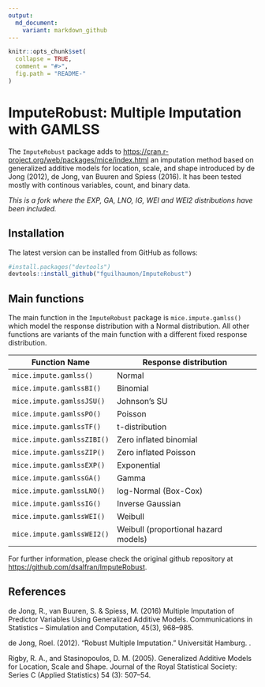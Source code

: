 ```yaml
---
output:
  md_document:
    variant: markdown_github
---
```


```r
knitr::opts_chunk$set(
  collapse = TRUE,
  comment = "#>",
  fig.path = "README-"
)
```

# ImputeRobust: Multiple Imputation with GAMLSS

The `ImputeRobust` package adds
to [https://cran.r-project.org/web/packages/mice/index.html](MICE) an
imputation method based on generalized additive models for location,
scale, and shape introduced by de Jong (2012), de Jong, van Buuren and
Spiess (2016). It has been tested mostly with continous variables,
count, and binary data.

_This is a fork where the EXP, GA, LNO, IG, WEI and WEI2 distributions have been included._

## Installation

The latest version can be installed from GitHub as follows:

```r
#install.packages("devtools")
devtools::install_github("fguilhaumon/ImputeRobust")
```

## Main functions

The main function in the `ImputeRobust` package is
`mice.impute.gamlss()` which model the response distribution with a
Normal distribution. All other functions are variants of the main
function with a different fixed response distribution.

|Function Name              | Response distribution                                                 |
|---------------------------|---------------------------------------------------------------------- |
|`mice.impute.gamlss()`     | Normal |
|`mice.impute.gamlssBI()`   | Binomial |
|`mice.impute.gamlssJSU()`  | Johnson's SU |
|`mice.impute.gamlssPO()`   | Poisson |
|`mice.impute.gamlssTF()`   | t-distribution |
|`mice.impute.gamlssZIBI()` | Zero inflated binomial |
|`mice.impute.gamlssZIP()`  | Zero inflated Poisson |
|`mice.impute.gamlssEXP()`  | Exponential |
|`mice.impute.gamlssGA()`   | Gamma |
|`mice.impute.gamlssLNO()`  | log-Normal (Box-Cox) |
|`mice.impute.gamlssIG()`   | Inverse Gaussian |
|`mice.impute.gamlssWEI()`  | Weibull  |
|`mice.impute.gamlssWEI2()` | Weibull (proportional hazard models) |


For further information, please check the original github repository at [https://github.com/dsalfran/ImputeRobust](https://github.com/dsalfran/ImputeRobust).

## References

de Jong, R., van Buuren, S. & Spiess, M. (2016) Multiple Imputation of
Predictor Variables Using Generalized Additive Models. Communications
in Statistics -- Simulation and Computation, 45(3), 968--985.

de Jong, Roel. (2012). “Robust Multiple Imputation.” Universität
Hamburg. \url{http://ediss.sub.uni-hamburg.de/volltexte/2012/5971/}.

Rigby, R. A., and Stasinopoulos, D. M. (2005). Generalized Additive
Models for Location, Scale and Shape. Journal of the Royal Statistical
Society: Series C (Applied Statistics) 54 (3): 507–54.

